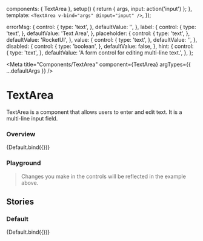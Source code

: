 
  components: { TextArea },
  setup() {
    return { args, input: action('input') };
  },
  template: `
    <TextArea
      v-bind="args"
      @input="input"
    />
  `,
});

  errorMsg: {
    control: {
      type: 'text',
    },
    defaultValue: '',
  },
  label: {
    control: {
      type: 'text',
    },
    defaultValue: 'Text Area',
  },
  placeholder: {
    control: {
      type: 'text',
    },
    defaultValue: 'RocketUI',
  },
  value: {
    control: {
      type: 'text',
    },
    defaultValue: '',
  },
  disabled: {
    control: {
      type: 'boolean',
    },
    defaultValue: false,
  },
  hint: {
    control: {
      type: 'text',
    },
    defaultValue: 'A form control for editing multi-line text.',
  },
};

<Meta
  title="Components/TextArea"
  component={TextArea}
  argTypes={{ ...defaultArgs }}
/>

# TextArea

TextArea is a component that allows users to enter and edit text. It is a multi-line input field.

### Overview

<Canvas>
  <Story name="Overview" argTypes={{ ...Default.argTypes }} args={{}}>
    {Default.bind({})}
  </Story>
</Canvas>

### Playground

> Changes you make in the controls will be reflected in the example above.

<ArgsTable story="Overview" exclude={/^(click|tab|on.*)/} />

## Stories

### Default

<Canvas>
  <Story name="Default" argTypes={{ ...Default.argTypes }} args={{}}>
    {Default.bind({})}
  </Story>
</Canvas>
